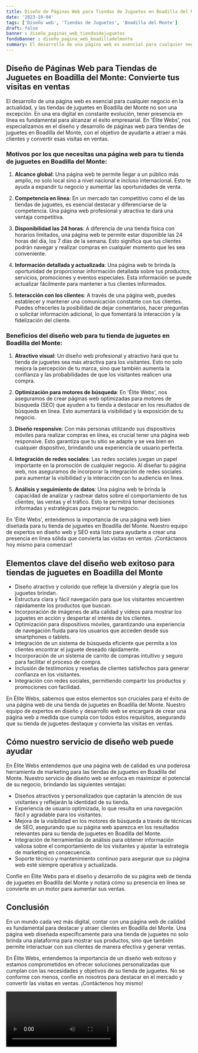 ```yaml
---
title: Diseño de Páginas Web para Tiendas de Juguetes en Boadilla del Monte
date: '2023-10-04'
tags: ['Diseño web', 'Tiendas de Juguetes', 'Boadilla del Monte']
draft: false
banner : diseño_paginas_web_tiendasdejuguetes
fondoBanner : diseño_pagina_web_boadilladelmonte
summary: El desarrollo de una página web es esencial para cualquier negocio en la actualidad, y las tiendas de juguetes en Boadilla del Monte no son una excepción. En una era digital en constante evolución, tener presencia en línea es fundamental para alcanzar el éxito empresarial. En 'Élite Webs', nos especializamos en el diseño y desarrollo de páginas web para tiendas de juguetes en Boadilla del Monte, con el objetivo de ayudarte a atraer a más clientes y convertir esas visitas en ventas.
---
```


## Diseño de Páginas Web para Tiendas de Juguetes en Boadilla del Monte: Convierte tus visitas en ventas

El desarrollo de una página web es esencial para cualquier negocio en la actualidad, y las tiendas de juguetes en Boadilla del Monte no son una excepción. En una era digital en constante evolución, tener presencia en línea es fundamental para alcanzar el éxito empresarial. En 'Élite Webs', nos especializamos en el diseño y desarrollo de páginas web para tiendas de juguetes en Boadilla del Monte, con el objetivo de ayudarte a atraer a más clientes y convertir esas visitas en ventas.

### Motivos por los que necesitas una página web para tu tienda de juguetes en Boadilla del Monte:

1. **Alcance global**: Una página web te permite llegar a un público más amplio, no solo local sino a nivel nacional e incluso internacional. Esto te ayuda a expandir tu negocio y aumentar las oportunidades de venta.

2. **Competencia en línea**: En un mercado tan competitivo como el de las tiendas de juguetes, es esencial destacar y diferenciarse de la competencia. Una página web profesional y atractiva te dará una ventaja competitiva.

3. **Disponibilidad las 24 horas**: A diferencia de una tienda física con horarios limitados, una página web te permite estar disponible las 24 horas del día, los 7 días de la semana. Esto significa que tus clientes podrán navegar y realizar compras en cualquier momento que les sea conveniente.

4. **Información detallada y actualizada**: Una página web te brinda la oportunidad de proporcionar información detallada sobre tus productos, servicios, promociones y eventos especiales. Esta información se puede actualizar fácilmente para mantener a tus clientes informados.

5. **Interacción con los clientes**: A través de una página web, puedes establecer y mantener una comunicación constante con tus clientes. Puedes ofrecerles la posibilidad de dejar comentarios, hacer preguntas o solicitar información adicional, lo que fomentará la interacción y la fidelización del cliente.

### Beneficios del diseño web para tu tienda de juguetes en Boadilla del Monte:

1. **Atractivo visual**: Un diseño web profesional y atractivo hará que tu tienda de juguetes sea más atractiva para los visitantes. Esto no solo mejora la percepción de tu marca, sino que también aumenta la confianza y las probabilidades de que los visitantes realicen una compra.

2. **Optimización para motores de búsqueda**: En 'Élite Webs', nos aseguramos de crear páginas web optimizadas para motores de búsqueda (SEO) que ayuden a tu tienda a destacar en los resultados de búsqueda en línea. Esto aumentará la visibilidad y la exposición de tu negocio.

3. **Diseño responsive**: Con más personas utilizando sus dispositivos móviles para realizar compras en línea, es crucial tener una página web responsive. Esto garantiza que tu sitio se adapte y se vea bien en cualquier dispositivo, brindando una experiencia de usuario perfecta.

4. **Integración de redes sociales**: Las redes sociales juegan un papel importante en la promoción de cualquier negocio. Al diseñar tu página web, nos aseguramos de incorporar la integración de redes sociales para aumentar la visibilidad y la interacción con tu audiencia en línea.

5. **Análisis y seguimiento de datos**: Una página web te brinda la capacidad de analizar y rastrear datos sobre el comportamiento de tus clientes, las ventas y el tráfico. Esto te permitirá tomar decisiones informadas y estratégicas para mejorar tu negocio.

En 'Élite Webs', entendemos la importancia de una página web bien diseñada para tu tienda de juguetes en Boadilla del Monte. Nuestro equipo de expertos en diseño web y SEO está listo para ayudarte a crear una presencia en línea sólida que convierta las visitas en ventas. ¡Contáctanos hoy mismo para comenzar!

<GifSeo />

<Cta />

## Elementos clave del diseño web exitoso para tiendas de juguetes en Boadilla del Monte

- Diseño atractivo y colorido que refleje la diversión y alegría que los juguetes brindan.
- Estructura clara y fácil navegación para que los visitantes encuentren rápidamente los productos que buscan.
- Incorporación de imágenes de alta calidad y vídeos para mostrar los juguetes en acción y despertar el interés de los clientes.
- Optimización para dispositivos móviles, garantizando una experiencia de navegación fluida para los usuarios que acceden desde sus smartphones o tablets.
- Integración de un sistema de búsqueda eficiente que permita a los clientes encontrar el juguete deseado rápidamente.
- Incorporación de un sistema de carrito de compras intuitivo y seguro para facilitar el proceso de compra.
- Inclusión de testimonios y reseñas de clientes satisfechos para generar confianza en los visitantes.
- Integración con redes sociales, permitiendo compartir los productos y promociones con facilidad.

En Élite Webs, sabemos que estos elementos son cruciales para el éxito de una página web de una tienda de juguetes en Boadilla del Monte. Nuestro equipo de expertos en diseño y desarrollo web se encargará de crear una página web a medida que cumpla con todos estos requisitos, asegurando que su tienda de juguetes destaque y convierta las visitas en ventas.

## Cómo nuestro servicio de diseño web puede ayudar

En Élite Webs entendemos que una página web de calidad es una poderosa herramienta de marketing para las tiendas de juguetes en Boadilla del Monte. Nuestro servicio de diseño web se enfoca en maximizar el potencial de su negocio, brindando las siguientes ventajas:

- Diseños atractivos y personalizados que captarán la atención de sus visitantes y reflejarán la identidad de su tienda.
- Experiencia de usuario optimizada, lo que resulta en una navegación fácil y agradable para los visitantes.
- Mejora de la visibilidad en los motores de búsqueda a través de técnicas de SEO, asegurando que su página web aparezca en los resultados relevantes para su tienda de juguetes en Boadilla del Monte.
- Integración de herramientas de análisis para obtener información valiosa sobre el comportamiento de los visitantes y ajustar la estrategia de marketing en consecuencia.
- Soporte técnico y mantenimiento continuo para asegurar que su página web esté siempre operativa y actualizada.

Confíe en Élite Webs para el diseño y desarrollo de su página web de tienda de juguetes en Boadilla del Monte y notará cómo su presencia en línea se convierte en un motor para aumentar sus ventas.

## Conclusión

En un mundo cada vez más digital, contar con una página web de calidad es fundamental para destacar y atraer clientes en Boadilla del Monte. Una página web diseñada específicamente para una tienda de juguetes no solo brinda una plataforma para mostrar sus productos, sino que también permite interactuar con sus clientes de manera efectiva y generar ventas.

En Élite Webs, entendemos la importancia de un diseño web exitoso y estamos comprometidos en ofrecer soluciones personalizadas que cumplan con las necesidades y objetivos de su tienda de juguetes. No se conforme con menos, confíe en nosotros para destacar en el mercado y convertir las visitas en ventas. ¡Contáctenos hoy mismo!

<Video />

<CtaBot job='Tiendas de Juguetes' city='Boadilla del Monte'/>

<Gmaps query='Boadilla del Monte+españa+maps' />